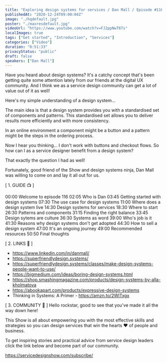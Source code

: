 ```yaml
---
title: "Exploring design systems for services / Dan Mall / Episode #116"
publishedAt: "2020-12-24T09:00:04Z"
image: "./hqdefault.jpg"
poster: "./maxresdefault.jpg"
videoUrl: "https://www.youtube.com/watch?v=FJ2ppNwT6Ts"
localImages: true
tags: ["Get started", "Introduction", "Services"]
categories: ["Video"]
duration: "0:51:33"
privacyStatus: "public"
draft: false
speakers: ["Dan Mall"]
---
```


Have you heard about design systems? It's a catchy concept that's been getting quite some attention lately from our friends at the digital UX community. And I think we as a service design community can get a lot of value out of it as well!

Here's my simple understanding of a design system...

The main idea is that a design system provides you with a standardised set of components and patterns. This standardised set allows you to deliver results more efficiently and with more consistency.

In an online environment a component might be a button and a pattern might be the steps in the ordering process.

Now I hear you thinking... I don't work with buttons and checkout flows. So how can I as a service designer benefit from a design system?

That exactly the question I had as well!

Fortunately, good friend of the Show and design systems ninja, Dan Mall was willing to come on and lay it all out for us.

[ 1. GUIDE 📺 ]

00:00 Welcome to episode 116
02:05 Who is Dan
03:45 Getting started with design systems
07:30 The use case for design systems
11:00 Where does a design system live
14:30 Design systems for services
18:30 Where to start
26:30 Patterns and components
31:15 Finding the right balance
33:45 Design sytems are culture
36:30 Systems as word
39:00 Who's job is it
41:30 Reasons why design systems don't get adopted
44:30 How to sell a design system
47:00 It's an ongoing journey
49:00 Recommended resources
50:50 Final thoughts

[ 2. LINKS 🔗 ]

- https://www.linkedin.com/in/danmall/
- https://superfriendlydesign.systems/
- https://superfriendlydesign.systems/classes/make-design-systems-people-want-to-use/
- https://bigmedium.com/ideas/boring-design-systems.html
- https://shop.smashingmagazine.com/products/design-systems-by-alla-kholmatova
- https://abookapart.com/products/expressive-design-systems
- Thinking in Systems: A Primer - https://amzn.to/2WITxgx

[ 3. COMMUNITY 👋 ]
Hello rockstar, good to see that you've made it all the way down here!

This Show is all about empowering you with the most effective skills and strategies so you can design services that win the hearts ❤️ of people and business.

To get inspiring stories and practical advice from service design leaders click the link below and become part of our community.

https://servicedesignshow.com/subscribe/
